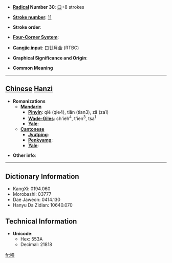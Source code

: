 * '''[[Wiktionary:Chinese radical index| Radical]] Number 30''': [[Wiktionary:Chinese radical index 口|口]]+8 strokes

* '''[[Wiktionary:Chinese total strokes index|Stroke number]]''': [[Wiktionary:Chinese total strokes index 11|11]]

* '''Stroke order''': 

* '''[[Wiktionary:Chinese four corner index|Four-Corner System]]''': 

* '''[[Wiktionary:Chinese Cangjie index|Cangjie input]]''': 口廿月金 (RTBC)

* '''Graphical Significance and Origin''': 

* '''Common Meaning'''

----

== [[Chinese]] [[Hanzi]] ==

* '''Romanizations'''
** '''[[Mandarin]]'''
*** '''[[Pinyin]]''': qiè (qie4), tiǎn (tian3), zā (za1)
*** '''[[Wade-Giles]]''': ch'ieh<sup>4</sup>, t'ien<sup>3</sup>, tsa<sup>1</sup>
*** '''[[Yale]]''': 
** '''[[Cantonese]]'''
*** '''[[Jyutping]]''':
*** '''[[Penkyamp]]''': 
*** '''[[Yale]]''': 

* '''Other info''': 

----

== Dictionary Information ==

* KangXi: 0194.060
* Morobashi: 03777
* Dae Jaweon: 0414.130
* Hanyu Da Zidian: 10640.070

== Technical Information ==

* '''Unicode''':
** Hex: 553A
** Decimal: 21818

[[fr:唺]]